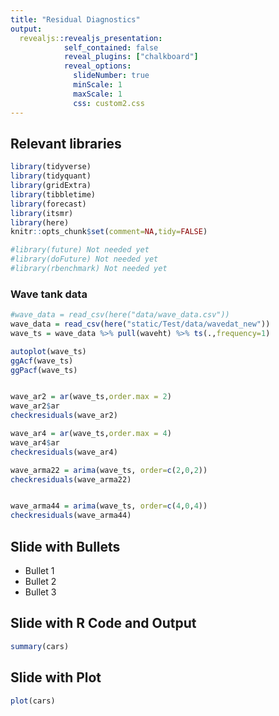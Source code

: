 ```yaml
---
title: "Residual Diagnostics"
output: 
  revealjs::revealjs_presentation:
            self_contained: false
            reveal_plugins: ["chalkboard"]
            reveal_options:
              slideNumber: true
              minScale: 1
              maxScale: 1
              css: custom2.css
---
```


## Relevant libraries

```r
library(tidyverse)
library(tidyquant)
library(gridExtra)
library(tibbletime)
library(forecast)
library(itsmr)
library(here)
knitr::opts_chunk$set(comment=NA,tidy=FALSE)

#library(future) Not needed yet
#library(doFuture) Not needed yet
#library(rbenchmark) Not needed yet
```

### Wave tank data

```r
#wave_data = read_csv(here("data/wave_data.csv"))
wave_data = read_csv(here("static/Test/data/wavedat_new"))
wave_ts = wave_data %>% pull(waveht) %>% ts(.,frequency=1)

autoplot(wave_ts)
ggAcf(wave_ts)
ggPacf(wave_ts)


wave_ar2 = ar(wave_ts,order.max = 2)
wave_ar2$ar
checkresiduals(wave_ar2)

wave_ar4 = ar(wave_ts,order.max = 4)
wave_ar4$ar
checkresiduals(wave_ar4)

wave_arma22 = arima(wave_ts, order=c(2,0,2))
checkresiduals(wave_arma22)


wave_arma44 = arima(wave_ts, order=c(4,0,4))
checkresiduals(wave_arma44)

```

## Slide with Bullets

- Bullet 1
- Bullet 2
- Bullet 3

## Slide with R Code and Output

```r
summary(cars)
```

## Slide with Plot

```r
plot(cars)
```

